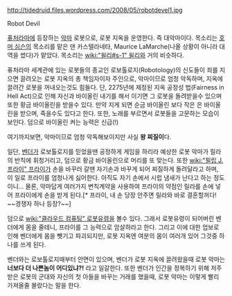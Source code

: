 http://tidedruid.files.wordpress.com/2008/05/robotdevel1.jpg

Robot Devil

[[퓨처라마]]에 등장하는 [[악마]] 로봇으로, 로봇 지옥을 운영한다. 즉 대악마이다. 목소리는 [[호머 심슨]]의 목소리를 맡은 댄 카스텔라네타, Maurice LaMarche(나올 상황이 아니라 대역을 썼다)가 맡았다. 목소리는 [[wiki:"윌리#s-1" 윌리]]와 거의 비슷하다.

퓨처라마 세계관에 있는 로봇들의 종교인 로보톨로지(Robotology)의 신도들이 죄를 지으면 끌려오는 로봇 지옥의 총 책임자이자 주인으로, 악마이므로 엄청 악독하며, 지옥에 끌려간 로봇을 꺼내오는것도 힘들다. 단, 2275년에 제정된 지옥 공정성 법(Fairness in Hell Act)으로 인해 자신과 바이올린 내기를 해서 이기면 그 로봇을 돌려받을수 있으며 또한 황금 바이올린을 받을수 있다. 만약 지게 되면 순금 바이올린 보다 작은 은 바이올린을 받으며, 죽을수도 있다고 한다. 또한, 노래를 부르면서 로봇들을 고문하는 모습이 보인다. 덤으로 바이올린 켜는 능력은 신급(!)

여기까지보면, 악마이므로 엄청 악독해보이지만 사실 '''왕 찌질이'''다.

일단, [[벤더]]가 로보톨로지를 믿었을땐 공정하게 게임을 하리라 예상한 로봇 악마가 릴라의 반칙에 휘청거리고, 덤으로 황금 바이올린으로 머리를 또 맞는다. 또한 [[wiki:"필립 J. 프라이" 프라이]]가 손을 바꾸러 갈땐 자기손과 바꾸게 되어 찌질하게 돌려달라고 하며, 이 일로 프라이를 엄청나게 싫어한다. 아직도 자기 손에서 시럽 냄새가 난다고 하는 정도이니... 물론, 악마답게 여러가지 변칙계약을 사용하여 프라이의 약점인 릴라를 손에 넣어 프라이에게 손을 받게 된다.[* 프라이, 내 손 당장 안주면 릴라와 바로 결혼할꺼다! ~~경쟁자 하나 등장?~~]

덤으로 [[wiki:"클라우드 컴퓨팅" 로봇유령]]을 볼수 있다. 그래서 로봇유령이 되어버린 벤더에게 몸을 줄테니, 프라이를 그 능력으로 암살하라고 한다. 그리고 이에 대한 업보로 인해 벤더에게 몸을 뺏기고 파괴되지만, 로봇 지옥엔 여분의 몸이 여러개 있어 그것중 하나를 쓰게 된다.

벤더와는 로보톨로지때부터 안면이 있으며, 벤더가 로봇 지옥에 끌려왔을때 로봇 악마는 '''너보다 더 나쁜놈이 어디있냐?!''' 라고 일갈한다. 또한 벤더가 인간을 정복하기 위해 저주받은 로봇의 군대와 자신의 첫 아들을 바꾸는 거래를 했을때, 로봇 악마는 이렇게 빨리 가져올줄 몰랐다는 말을 한다.
